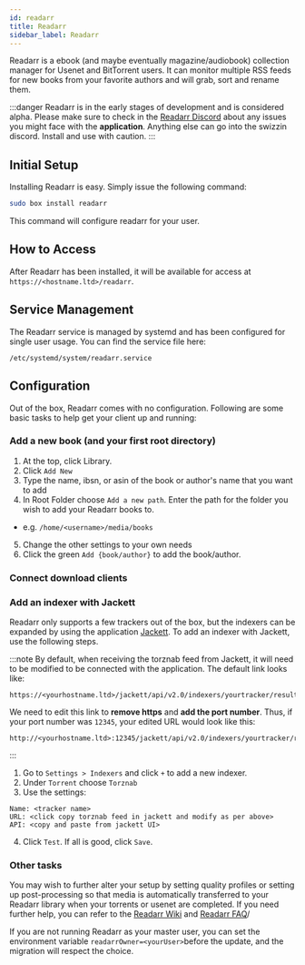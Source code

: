 ```yaml
---
id: readarr
title: Readarr
sidebar_label: Readarr
---
```


Readarr is a ebook (and maybe eventually magazine/audiobook) collection manager for Usenet and BitTorrent users. It can monitor multiple RSS feeds for new books from your favorite authors and will grab, sort and rename them.

:::danger
Readarr is in the early stages of development and is considered alpha.
Please make sure to check in the [Readarr Discord](https://discord.gg/rkEXY2Rbgn) about any issues you might face with the **application**.
Anything else can go into the swizzin discord.
Install and use with caution.
:::

## Initial Setup

Installing Readarr is easy. Simply issue the following command:

```bash main
sudo box install readarr
```

This command will configure readarr for your user.

## How to Access

After Readarr has been installed, it will be available for access at `https://<hostname.ltd>/readarr`.

## Service Management

The Readarr service is managed by systemd and has been configured for single user usage. You can find the service file here:

```
/etc/systemd/system/readarr.service
```


<SystemdTabs service="readarr"/>

## Configuration

Out of the box, Readarr comes with no configuration. Following are some basic tasks to help get your client up and running:

### Add a new book (and your first root directory)

1. At the top, click Library.
2. Click `Add New`
3. Type the name, ibsn, or asin of the book or author's name that you want to add
4. In Root Folder choose `Add a new path`. Enter the path for the folder you wish to add your Readarr books to.
  - e.g. `/home/<username>/media/books`
5. Change the other settings to your own needs
6. Click the green `Add {book/author}` to add the book/author.

### Connect download clients

<Conn4Arrs />

### Add an indexer with Jackett
Readarr only supports a few trackers out of the box, but the indexers can be expanded by using the application [Jackett](jackett.mdx). To add an indexer with Jackett, use the following steps.

:::note
By default, when receiving the torznab feed from Jackett, it will need to be modified to be connected with the application. The default link looks like:

```plaintext
https://<yourhostname.ltd>/jackett/api/v2.0/indexers/yourtracker/results/torznab/
```

We need to edit this link to **remove https** and **add the port number**. Thus, if your port number was `12345`, your edited URL would look like this:

```plaintext
http://<yourhostname.ltd>:12345/jackett/api/v2.0/indexers/yourtracker/results/torznab/
```
:::

1. Go to `Settings > Indexers` and click `+` to add a new indexer.
2. Under `Torrent` choose `Torznab`
3. Use the settings:
```plaintext main
Name: <tracker name>
URL: <click copy torznab feed in jackett and modify as per above>
API: <copy and paste from jackett UI>
```
4. Click `Test`. If all is good, click `Save`.

### Other tasks

You may wish to further alter your setup by setting quality profiles or setting up post-processing so that media is automatically transferred to your Readarr library when your torrents or usenet are completed. 
If you need further help, you can refer to the [Readarr Wiki](https://wiki.servarr.com/Readarr) and [Readarr FAQ](https://wiki.servarr.com/Readarr_FAQ)/

   
If you are not running Readarr as your master user, you can set the environment variable `readarrOwner=<yourUser>`before the update, and the migration will respect the choice.
